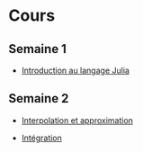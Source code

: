 # Cours

## Semaine 1

- [Introduction au langage Julia](cours/julia.html)

## Semaine 2

- [Interpolation et approximation](cours/interpolation.html)

- [Intégration](cours/integration.html)
